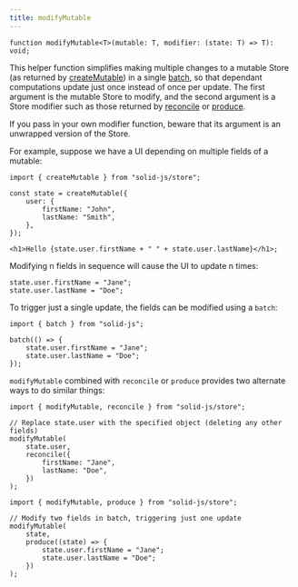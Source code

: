 ```yaml
---
title: modifyMutable
---
```


```tsx
function modifyMutable<T>(mutable: T, modifier: (state: T) => T): void;
```

This helper function simplifies making multiple changes to a mutable Store (as returned by [createMutable](#createMutable)) in a single [batch](/reference/reactive-utilities/batch), so that dependant computations update just once instead of once per update.
The first argument is the mutable Store to modify, and the second argument is a Store modifier such as those returned by [reconcile]('#reconcile') or [produce](#produce).

<Callout type="caution">
	If you pass in your own modifier function, beware that its argument is an
	unwrapped version of the Store.
</Callout>

For example, suppose we have a UI depending on multiple fields of a mutable:

```tsx
import { createMutable } from "solid-js/store";

const state = createMutable({
	user: {
		firstName: "John",
		lastName: "Smith",
	},
});

<h1>Hello {state.user.firstName + " " + state.user.lastName}</h1>;
```

Modifying n fields in sequence will cause the UI to update n times:

```tsx
state.user.firstName = "Jane";
state.user.lastName = "Doe";
```

To trigger just a single update, the fields can be modified using a `batch`:

```tsx
import { batch } from "solid-js";

batch(() => {
	state.user.firstName = "Jane";
	state.user.lastName = "Doe";
});
```

`modifyMutable` combined with `reconcile` or `produce` provides two alternate ways to do similar things:

```tsx
import { modifyMutable, reconcile } from "solid-js/store";

// Replace state.user with the specified object (deleting any other fields)
modifyMutable(
	state.user,
	reconcile({
		firstName: "Jane",
		lastName: "Doe",
	})
);
```

```tsx
import { modifyMutable, produce } from "solid-js/store";

// Modify two fields in batch, triggering just one update
modifyMutable(
	state,
	produce((state) => {
		state.user.firstName = "Jane";
		state.user.lastName = "Doe";
	})
);
```

